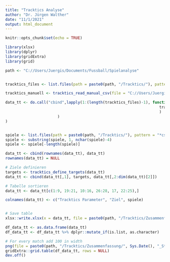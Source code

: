 ```yaml
---
title: "Tracktics Analyse"
author: "Dr. Jürgen Walther"
date: "11/1/2021"
output: html_document
---
```



```r
knitr::opts_chunk$set(echo = TRUE)
```

```r
library(xlsx)
library(dplyr)
library(gridExtra)
library(grid)
```



```r

path <- "C://Users/Juergis/Documents/Fussball/Spielanalyse"


tracktics_files <- list.files(path = paste0(path, "/Tracktics/"), pattern = "*csv", full.names = TRUE)

tracktics_manuell <- tracktics_read_manual_csv(file = "C://Users/Juergis/Documents/Fussball/Spielanalyse/Tracktics/Tracktics_manuell.csv")

data_tt <- do.call("cbind",lapply(1:(length(tracktics_files)-1), function(i) c(tracktics_read_team_stats(tracktics_files[i]), 
                                                                    tracktics_manuell[i,2:dim(tracktics_manuell)[2]]
                                                                    )
                       )
)


spiele <- list.files(path = paste0(path, "/Tracktics/"), pattern = "*csv", full.names = FALSE)
spiele <- substring(spiele, 1, nchar(spiele)-4)
spiele <- spiele[-length(spiele)]

data_tt <- cbind(rownames(data_tt), data_tt)
rownames(data_tt) = NULL

# Ziele definieren
targets <- tracktics_define_targets(data_tt)
data_tt <- cbind(data_tt[,1], targets, data_tt[,2:dim(data_tt)[2]])

# Tabelle sortieren
data_tt <- data_tt[c(1:9, 19:21, 10:16, 26:28, 17, 22:25),]

colnames(data_tt) <- c("Tracktics Parameter", "Ziel", spiele)


# Save table
xlsx::write.xlsx(x = data_tt, file = paste0(path, "/Tracktics/Zusammenfassung/", Sys.Date(), "_Statistiken_kombiniert.xlsx"), row.names = FALSE)

df_data_tt <- as.data.frame(data_tt)
df_data_tt <- df_data_tt %>% dplyr::mutate_if(is.list, as.character)

# For every match add 100 in width
png(file = paste0(path, "/Tracktics/Zusammenfassung/", Sys.Date(), "_Statistiken_kombiniert.png"), height = 610, width = 550 + length(tracktics_files) * 120)
gridExtra::grid.table(df_data_tt, rows = NULL)
dev.off()
```
